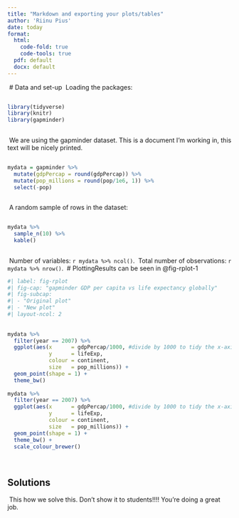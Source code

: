 ```yaml
---
title: "Markdown and exporting your plots/tables"
author: 'Riinu Pius'
date: today
format:
  html: 
    code-fold: true
    code-tools: true
  pdf: default
  docx: default
---
```

​
# Data and set-up
​
Loading the packages:
​
```r
​
library(tidyverse)
library(knitr)
library(gapminder)
​
```
​
We are using the gapminder dataset. This is a document I'm working in, this text will be nicely printed.
​
```r
​
mydata = gapminder %>% 
  mutate(gdpPercap = round(gdpPercap)) %>% 
  mutate(pop_millions = round(pop/1e6, 1)) %>% 
  select(-pop)
​
```
​
A random sample of rows in the dataset:
​
```r
​
mydata %>% 
  sample_n(10) %>% 
  kable()
​
```
​
Number of variables: `r mydata %>% ncol()`.
​
Total number of observations: `r mydata %>% nrow()`.
​
# Plotting
​
Results can be seen in \@fig-rplot-1
​
```r
#| label: fig-rplot
#| fig-cap: "gapminder GDP per capita vs life expectancy globally"
#| fig-subcap: 
#| - "Original plot"
#| - "New plot"
#| layout-ncol: 2
​
​
mydata %>% 
  filter(year == 2007) %>% 
  ggplot(aes(x      = gdpPercap/1000, #divide by 1000 to tidy the x-axis
             y      = lifeExp,
             colour = continent,
             size   = pop_millions)) +
  geom_point(shape = 1) +
  theme_bw()
​
mydata %>% 
  filter(year == 2007) %>% 
  ggplot(aes(x      = gdpPercap/1000, #divide by 1000 to tidy the x-axis
             y      = lifeExp,
             colour = continent,
             size   = pop_millions)) +
  geom_point(shape = 1) +
  theme_bw() +
  scale_colour_brewer()
```
​
```{=html}
<!--
:::{.content-visible when-profile="teacher"}
-->
```
::: {.content-visible when-format="pdf"}
# Solutions
​
This how we solve this. Don't show it to students!!!! You're doing a great job.
:::
